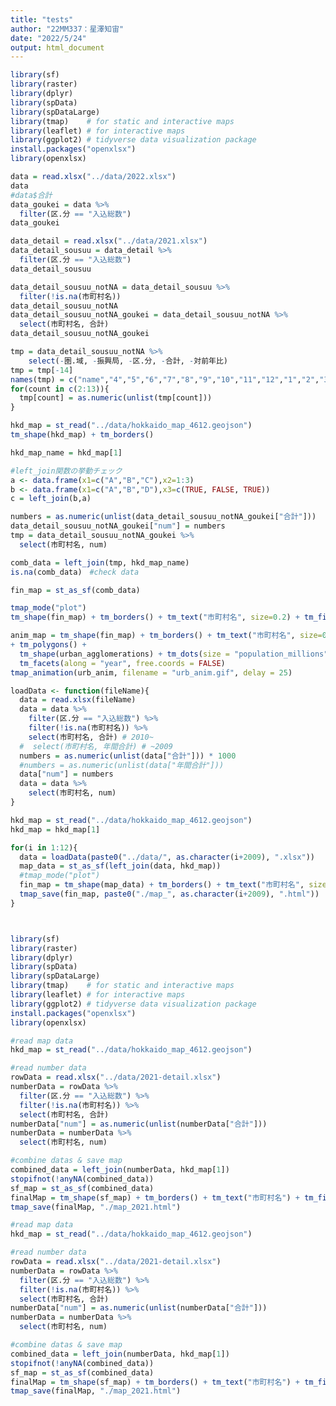 ```yaml
---
title: "tests"
author: "22MM337：星澤知宙"
date: "2022/5/24"
output: html_document
---
```


```r
library(sf)
library(raster)
library(dplyr)
library(spData)
library(spDataLarge)
library(tmap)    # for static and interactive maps
library(leaflet) # for interactive maps
library(ggplot2) # tidyverse data visualization package
install.packages("openxlsx")
library(openxlsx)
```

```r
data = read.xlsx("../data/2022.xlsx")
data
#data$合計
data_goukei = data %>% 
  filter(区.分 == "入込総数")
data_goukei

data_detail = read.xlsx("../data/2021.xlsx")
data_detail_sousuu = data_detail %>% 
  filter(区.分 == "入込総数")
data_detail_sousuu

data_detail_sousuu_notNA = data_detail_sousuu %>%
  filter(!is.na(市町村名))
data_detail_sousuu_notNA
data_detail_sousuu_notNA_goukei = data_detail_sousuu_notNA %>%
  select(市町村名, 合計)
data_detail_sousuu_notNA_goukei

tmp = data_detail_sousuu_notNA %>%
    select(-圏.域, -振興局, -区.分, -合計, -対前年比)
tmp = tmp[-14]
names(tmp) = c("name","4","5","6","7","8","9","10","11","12","1","2","3")
for(count in c(2:13)){
  tmp[count] = as.numeric(unlist(tmp[count]))
}
```

```r
hkd_map = st_read("../data/hokkaido_map_4612.geojson")
tm_shape(hkd_map) + tm_borders()

hkd_map_name = hkd_map[1]

#left_join関数の挙動チェック
a <- data.frame(x1=c("A","B","C"),x2=1:3)
b <- data.frame(x1=c("A","B","D"),x3=c(TRUE, FALSE, TRUE))
c = left_join(b,a)

numbers = as.numeric(unlist(data_detail_sousuu_notNA_goukei["合計"]))
data_detail_sousuu_notNA_goukei["num"] = numbers
tmp = data_detail_sousuu_notNA_goukei %>%
  select(市町村名, num)

comb_data = left_join(tmp, hkd_map_name)
is.na(comb_data)　#check data

fin_map = st_as_sf(comb_data)

tmap_mode("plot")
tm_shape(fin_map) + tm_borders() + tm_text("市町村名", size=0.2) + tm_fill("num", style="cont")

anim_map = tm_shape(fin_map) + tm_borders() + tm_text("市町村名", size=0.2) + tm_fill("num", style="cont")
+ tm_polygons() + 
  tm_shape(urban_agglomerations) + tm_dots(size = "population_millions") +
  tm_facets(along = "year", free.coords = FALSE)
tmap_animation(urb_anim, filename = "urb_anim.gif", delay = 25)
```

```r
loadData <- function(fileName){
  data = read.xlsx(fileName)
  data = data %>% 
    filter(区.分 == "入込総数") %>%
    filter(!is.na(市町村名)) %>%
    select(市町村名, 合計) # 2010~
  #  select(市町村名, 年間合計) # ~2009
  numbers = as.numeric(unlist(data["合計"])) * 1000
  #numbers = as.numeric(unlist(data["年間合計"]))
  data["num"] = numbers
  data = data %>%
    select(市町村名, num)
}

hkd_map = st_read("../data/hokkaido_map_4612.geojson")
hkd_map = hkd_map[1]

for(i in 1:12){
  data = loadData(paste0("../data/", as.character(i+2009), ".xlsx"))
  map_data = st_as_sf(left_join(data, hkd_map))
  #tmap_mode("plot")
  fin_map = tm_shape(map_data) + tm_borders() + tm_text("市町村名", size=0.2) + tm_fill("num", style="cont")
  tmap_save(fin_map, paste0("./map_", as.character(i+2009), ".html"))
}



```

```r

```




```r
library(sf)
library(raster)
library(dplyr)
library(spData)
library(spDataLarge)
library(tmap)    # for static and interactive maps
library(leaflet) # for interactive maps
library(ggplot2) # tidyverse data visualization package
install.packages("openxlsx")
library(openxlsx)
```

```r
#read map data
hkd_map = st_read("../data/hokkaido_map_4612.geojson")

#read number data
rowData = read.xlsx("../data/2021-detail.xlsx")
numberData = rowData %>% 
  filter(区.分 == "入込総数") %>%
  filter(!is.na(市町村名)) %>%
  select(市町村名, 合計)
numberData["num"] = as.numeric(unlist(numberData["合計"]))
numberData = numberData %>%
  select(市町村名, num)

#combine datas & save map
combined_data = left_join(numberData, hkd_map[1])
stopifnot(!anyNA(combined_data))
sf_map = st_as_sf(combined_data)
finalMap = tm_shape(sf_map) + tm_borders() + tm_text("市町村名") + tm_fill("num", style="cont")
tmap_save(finalMap, "./map_2021.html")
```

```r
#read map data
hkd_map = st_read("../data/hokkaido_map_4612.geojson")

#read number data
rowData = read.xlsx("../data/2021-detail.xlsx")
numberData = rowData %>% 
  filter(区.分 == "入込総数") %>%
  filter(!is.na(市町村名)) %>%
  select(市町村名, 合計)
numberData["num"] = as.numeric(unlist(numberData["合計"]))
numberData = numberData %>%
  select(市町村名, num)

#combine datas & save map
combined_data = left_join(numberData, hkd_map[1])
stopifnot(!anyNA(combined_data))
sf_map = st_as_sf(combined_data)
finalMap = tm_shape(sf_map) + tm_borders() + tm_text("市町村名") + tm_fill("num", style="cont")
tmap_save(finalMap, "./map_2021.html")
```
